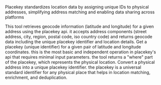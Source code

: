 Placekey standardizes location data by assigning unique IDs to physical addresses, simplifying address matching and enabling data sharing across platforms

<Accordion title="Get Geocode From Address">
This tool retrieves geocode information (latitude and longitude) for a given address using the placekey api. it accepts address components (street address, city, region, postal code, iso country code) and returns geocode data including the unique placekey identifier and location details.
</Accordion>

<Accordion title="Get placekey from coordinates">
Get a placekey (unique identifier) for a given pair of latitude and longitude coordinates. this is the most basic and independent operation in placekey's api that requires minimal input parameters. the tool returns a "where" part of the placekey, which represents the physical location.
</Accordion>

<Accordion title="Get placekey from address">
Convert a physical address into a unique placekey identifier. the placekey is a universal standard identifier for any physical place that helps in location matching, enrichment, and deduplication.
</Accordion>

